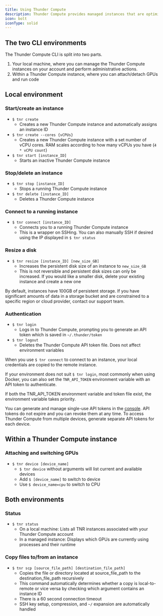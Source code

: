 ```yaml
---
title: Using Thunder Compute
description: Thunder Compute provides managed instances that are optimized for performance. The Thunder Compute CLI contains all of the functionality you need to create, edit, use, and delete these instances.
icon: bolt
iconType: solid
---
```


## The two CLI environments

The Thunder Compute CLI is split into two parts. 

1. Your local machine, where you can manage the Thunder Compute instances on your account and perform administrative actions.
2. Within a Thunder Compute instance, where you can attach/detach GPUs and run code

## Local environment

### Start/create an instance

*   `$ tnr create`
    *   Creates a new Thunder Compute instance and automatically assigns an instance ID
*   `$ tnr create --cores {vCPUs}`
    *   Creates a new Thunder Compute instance with a set number of vCPU cores. RAM scales according to how many vCPUs you have (`4 * vCPU count`)
*   `$ tnr start [instance_ID]`
    *   Starts an inactive Thunder Compute instance

### Stop/delete an instance

*   `$ tnr stop [instance_ID]`
    *   Stops a running Thunder Compute instance
*   `$ tnr delete [instance_ID]`
    *   Deletes a Thunder Compute instance

### Connect to a running instance

*   `$ tnr connect [instance_ID]`
    *   Connects you to a running Thunder Compute instance
    *   This is a wrapper on SSHing. You can also manually SSH if desired using the IP displayed in `$ tnr status`

### Resize a disk

*   `$ tnr resize [instance_ID] [new_size_GB]`
    *   Increases the persistent disk size of an instance to `new_size_GB`
    *   This is not reversible and persistent disk sizes can only be increased. If you would like a smaller disk, delete your existing instance and create a new one

By default, instances have 100GB of persistent storage. If you have significant amounts of data in a storage bucket and are constrained to a specific region or cloud provider, contact our support team.


### Authentication

*   `$ tnr login`
    *   Logs in to Thunder Compute, prompting you to generate an API token which is saved in `~/.thunder/token`
*   `$ tnr logout`
    *   Deletes the Thunder Compute API token file. Does not affect environment variables

When you use `$ tnr connect` to connect to an instance, your local credentials are copied to the remote instance.

If your environment does not suit `$ tnr login`, most commonly when using Docker, you can also set the `TNR_API_TOKEN` environment variable with an API token to authenticate.

If both the TNR_API_TOKEN environment variable and token file exist, the environment variable takes priority.

You can generate and manage single-use API tokens in the [console](https://console.thundercompute.com/settings/tokens). API tokens do not expire and you can revoke them at any time. To access Thunder Compute from multiple devices, generate separate API tokens for each device.

## Within a Thunder Compute instance

### Attaching and switching GPUs

*   `$ tnr device [device_name]`
    *   `$ tnr device` without arguments will list current and available devices
    *   Add `$ [device_name]` to switch to device
    *   Use `$ device_name=cpu` to switch to CPU

## Both environments

### Status

*   `$ tnr status`
    *   On a local machine: Lists all TNR instances associated with your Thunder Compute account
    *   In a managed instance: Displays which GPUs are currently using processes and their runtime

### Copy files to/from an instance

*   `$ tnr scp [source_file_path] [destination_file_path]`
    *   Copies the file or directory located at source_file_path to the destination_file_path recursively
    *   This command automatically determines whether a copy is local-to-remote or vice versa by checking which argument contains an instance ID
    *   There is a 60 second connection timeout
    *   SSH key setup, compression, and `~/` expansion are automatically handled